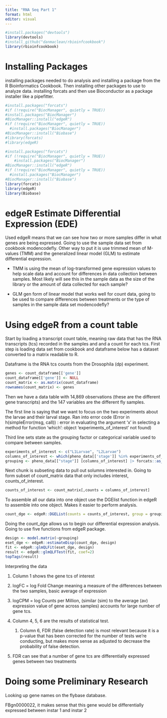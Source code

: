 ```yaml
---
title: "RNA Seq Part 1"
format: html
editor: visual
---
```


```r
#install.packages("devtools")
library(devtools)
#install_github("danmaclean/rbioinfcookbook")
library(rbioinfcookbook)
```

# Installing Packages

installing packages needed to do analysis and installing a package from the R Bioinformatics Cookbook. Then installing other packages to use to analyze data. installing forcats and then use Bioconductor as a package installer like a pipefitter.

```r
#install.packages("forcats")
#if (!require("BiocManager", quietly = TRUE))
#install.packages("BiocManager")
#BiocManager::install("edgeR")
#if (!require("BiocManager", quietly = TRUE))
  #install.packages("BiocManager")
#BiocManager::install("Biobase")
#library(forcats)
#library(edgeR)
```

```r
#install.packages("forcats")
#if (!require("BiocManager", quietly = TRUE))
    #install.packages("BiocManager")
#BiocManager::install("edgeR")
#if (!require("BiocManager", quietly = TRUE))
  #install.packages("BiocManager")
#BiocManager::install("Biobase")
library(forcats)
library(edgeR)
library(Biobase)
```

# edgeR Estimate Differential Expression (EDE)

Used edgeR means that we can see how two or more samples differ in what genes are being expressed. Going to use the sample data set from cookbook modencodefly. Other way to put it is use trimmed mean of M-values (TMM) and the generalized linear model (GLM) to estimate differential expression.

-   TMM is using the mean of log-transformed gene expression values to help scale data and account for differences in data collection between samples. Most likely will see this in the sample data as the size of the library or the amount of data collected for each sample?

-   GLM gen form of linear model that works well for count data, going to be used to compare differences between treatments or the type of samples in the sample data set modencodefly?

# Using edgeR from a count table

Start by loading a transcript count table, meaning raw data that has the RNA transcripts (tcs) recorded in the samples and and a count for each tcs. First step is loading data set from cookbook and dataframe below has a dataset converted to a matrix readable to R.

Dataframe is the RNA tcs counts from the Drosophila (dp) experiment.

```r
genes <- count_dataframe[['gene']]
count_dataframe[['gene']] <- NULL
count_matrix <- as.matrix(count_dataframe)
rownames(count_matrix) <- genes
```

Then we have a data table with 14,869 observations (these are the different gene transcripts) and the 147 variables are the different fly samples.

The first line is saying that we want to focus on the two experiments about the larvae and their larval stage. Ran into error code (Error in h(simpleError(msg, call)) : error in evaluating the argument 'x' in selecting a method for function 'which': object 'experiments_of_interest' not found)

Third line sets state as the grouping factor or categorical variable used to compare between samples.

```r
experiments_of_interest <- c("L1Larvae", "L2Larvae")
columns_of_interest <- which(pheno_data[['stage']] %in% experiments_of_interest)
grouping <- pheno_data[["stage"]] [columns_of_interest] |> forcats::as_factor()
```

Next chunk is subseting data to pull out solumns interested in. Going to form subset of count_matrix data that only includes interest, counts_of_interest.

```r
counts_of_interest <- count_matrix[,counts = columns_of_interest]
```

To assemble all our data into one object use the DGElist function in edgeR to assemble into one object. Makes it easier to perform analysis.

```r
count_dge <- edgeR::DGEList(counts = counts_of_interest, group = grouping)
```

Doing the count_dge allows us to begin our differential expression analysis. Going to use five functions from edgeR package.

```r
design <- model.matrix(~grouping)
eset_dge <- edgeR::estimateDisp(count_dge, design)
fit <- edgeR::glmQLFit(eset_dge, design)
result <- edgeR::glmQLFTest(fit, coef=2)
topTags(result)
```

Interpreting the data

1.  Column 1 shows the gene tcs of interest

2.  logFC = log Fold Change meaning a measure of the differences between the two samples, basic average of expression

3.  logCPM = log Counts per Million, (similar (sim) to the average (av) expression value of gene across samples) accounts for large number of gene tcs.

4.  Column 4, 5, 6 are the results of statistical test.

    1.  Column 6, FDR (false detection rate) is most relevant because it is a p-value that has been corrected for the number of tests we're conducting, but makes more sense as adjusted to decrease the probability of false detection.

5.  FDR can see that a number of gene tcs are differentially expressed genes between two treatments

# Doing some Preliminary Research

Looking up gene names on the flybase database.

FBgn0000022, it makes sense that this gene would be differentially expressed between instar 1 and instar 2
